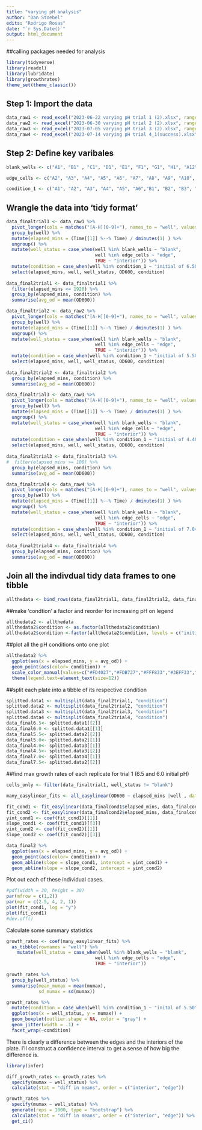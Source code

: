```yaml
---
title: "varying pH analysis"
author: "Dan Stoebel"
edits: "Rodrigo Rosas"
date: "`r Sys.Date()`"
output: html_document
---
```

##calling packages needed for analysis

```r
library(tidyverse)
library(readxl)
library(lubridate)
library(growthrates)
theme_set(theme_classic())
```

## Step 1: Import the data

```r
data_raw1 <- read_excel("2023-06-22 varying pH trial 1 (2).xlsx", range = "B28:CU317")
data_raw2 <- read_excel("2023-06-30 varying pH trial 2 (2).xlsx", range = "B28:CU221")
data_raw3 <- read_excel("2023-07-05 varying pH trial 3 (2).xlsx", range = "B28:CU221")
data_raw4 <- read_excel("2023-07-14 varying pH trial 4_1(success).xlsx", range = "B28:CU221")
```

## Step 2: Define key varibales

```r
blank_wells <- c("A1", "B1" , "C1", "D1", "E1", "F1", "G1", "H1", "A12", "B12", "C12", "D12", "E12", "F12","G12", "H12")

edge_cells <- c("A2", "A3", "A4", "A5", "A6", "A7", "A8", "A9", "A10", "A11","H2", "H3", "H4", "H5", "H6", "H7", "H8", "H9", "H10", "H11")

condition_1 <- c("A1", "A2", "A3", "A4", "A5", "A6","B1", "B2", "B3", "B4", "B5", "B6", "C1", "C2", "C3", "C4", "C5", "C6", "D1", "D2", "D3", "D4", "D5", "D6", "E1", "E2", "E3", "E4", "E5", "E6", "F1", "F2", "F3", "F4", "F5", "F6", "G1", "G2", "G3", "G4", "G5", "G6", "H1", "H2", "H3", "H4", "H5", "H6")
```

## Wrangle the data into 'tidy format'

```r
data_finaltrial1 <- data_raw1 %>% 
  pivot_longer(cols = matches("[A-H][0-9]+"), names_to = "well", values_to = "OD600") %>% 
  group_by(well) %>% 
  mutate(elapsed_mins = (Time[[1]] %--% Time) / dminutes(1) ) %>% 
  ungroup() %>%
  mutate(well_status = case_when(well %in% blank_wells ~ "blank",
                                 well %in% edge_cells ~ "edge",
                                 TRUE ~ "interior")) %>%
  mutate(condition = case_when(well %in% condition_1 ~ "initial of 6.50", TRUE ~ "initial of 5.99")) %>%
  select(elapsed_mins, well, well_status, OD600, condition)
  
data_final2trial1 <- data_finaltrial1 %>%
  filter(elapsed_mins <= 1920) %>%
  group_by(elapsed_mins, condition) %>%
  summarise(avg_od = mean(OD600))
```
```r
data_finaltrial2 <- data_raw2 %>% 
  pivot_longer(cols = matches("[A-H][0-9]+"), names_to = "well", values_to = "OD600") %>% 
  group_by(well) %>% 
  mutate(elapsed_mins = (Time[[1]] %--% Time) / dminutes(1) ) %>% 
  ungroup() %>%
  mutate(well_status = case_when(well %in% blank_wells ~ "blank",
                                 well %in% edge_cells ~ "edge",
                                 TRUE ~ "interior")) %>%
  mutate(condition = case_when(well %in% condition_1 ~ "initial of 5.50", TRUE ~ "initial of 5.05")) %>%
  select(elapsed_mins, well, well_status, OD600, condition)
  
data_final2trial2 <- data_finaltrial2 %>%
  group_by(elapsed_mins, condition) %>%
  summarise(avg_od = mean(OD600))
```

```r
data_finaltrial3 <- data_raw3 %>% 
  pivot_longer(cols = matches("[A-H][0-9]+"), names_to = "well", values_to = "OD600") %>% 
  group_by(well) %>% 
  mutate(elapsed_mins = (Time[[1]] %--% Time) / dminutes(1) ) %>% 
  ungroup() %>%
  mutate(well_status = case_when(well %in% blank_wells ~ "blank",
                                 well %in% edge_cells ~ "edge",
                                 TRUE ~ "interior")) %>%
  mutate(condition = case_when(well %in% condition_1 ~ "initial of 4.48", TRUE ~ "initial of 4.07")) %>%
  select(elapsed_mins, well, well_status, OD600, condition)
  
data_final2trial3 <- data_finaltrial3 %>%
#  filter(elapsed_mins >= 100) %>%
  group_by(elapsed_mins, condition) %>%
  summarise(avg_od = mean(OD600))
```

```r
data_finaltrial4 <- data_raw4 %>% 
  pivot_longer(cols = matches("[A-H][0-9]+"), names_to = "well", values_to = "OD600") %>% 
  group_by(well) %>% 
  mutate(elapsed_mins = (Time[[1]] %--% Time) / dminutes(1) ) %>% 
  ungroup() %>%
  mutate(well_status = case_when(well %in% blank_wells ~ "blank",
                                 well %in% edge_cells ~ "edge",
                                 TRUE ~ "interior")) %>%
  mutate(condition = case_when(well %in% condition_1 ~ "initial of 7.04", TRUE ~ "initial of 7.54")) %>%
  select(elapsed_mins, well, well_status, OD600, condition)
  
data_final2trial4 <- data_finaltrial4 %>%
  group_by(elapsed_mins, condition) %>%
  summarise(avg_od = mean(OD600))
```
## Join all the indivdual tidy data frames to one tibble

```r
allthedata <- bind_rows(data_final2trial1, data_final2trial2, data_final2trial3, data_final2trial4)
```

##make 'condtion' a factor and reorder for increasing pH on legend

```r
allthedata2 <- allthedata
allthedata2$condition <- as.factor(allthedata2$condition)
allthedata2$condition <-factor(allthedata2$condition, levels = c("initial of 4.07", "initial of 4.48", "initial of 5.05", "initial of 5.50", "initial of 5.99", "initial of 6.50", "initial of 7.04", "initial of 7.54"))
```

##plot all the pH conditions onto one plot

```r
allthedata2 %>%
  ggplot(aes(x = elapsed_mins, y = avg_od)) + 
  geom_point(aes(color= condition)) +
  scale_color_manual(values=c("#FD4027","#FDB727","#FFF833","#3EFF33","#196F3D", "#27FDED", "#0256D4", "#602DC1"))+
  theme(legend.text=element_text(size=12))
```
##split each plate into a tibble of its respective condition
```r
splitted.data1 <- multisplit(data_final2trial1, "condition")
splitted.data2 <- multisplit(data_final2trial2, "condition")
splitted.data3 <- multisplit(data_final2trial3, "condition")
splitted.data4 <- multisplit(data_final2trial4, "condition")
data_final6.5<- splitted.data1[[2]]
data_final6.0 <- splitted.data1[[1]]
data_final5.5<- splitted.data2[[2]]
data_final5.0<- splitted.data2[[1]]
data_final4.0<- splitted.data3[[1]]
data_final4.5<- splitted.data3[[2]]
data_final7.0<- splitted.data4[[1]]
data_final7.5<- splitted.data2[[2]]
```


##find max growth rates of each replicate for trial 1 (6.5 and 6.0 initial pH)
```r
cells_only <- filter(data_finaltrial1, well_status != "blank")

many_easylinear_fits <- all_easylinear(OD600 ~ elapsed_mins |well , data = cells_only)
```

```r
fit_cond1 <- fit_easylinear(data_finalcond1$elapsed_mins, data_finalcond1$avg_od)
fit_cond2 <- fit_easylinear(data_finalcond2$elapsed_mins, data_finalcond2$avg_od)
yint_cond1 <- coef(fit_cond1)[[1]]
slope_cond1 <- coef(fit_cond1)[[3]]
yint_cond2 <- coef(fit_cond2)[[1]]
slope_cond2 <- coef(fit_cond2)[[3]]
```

```r
data_final2 %>%
  ggplot(aes(x = elapsed_mins, y = avg_od)) + 
  geom_point(aes(color= condition)) +
  geom_abline(slope = slope_cond1, intercept = yint_cond1) +
  geom_abline(slope = slope_cond2, intercept = yint_cond2)
```

Plot out each of these individual cases.
```r
#pdf(width = 30, height = 30)
par(mfrow = c(1,2))
par(mar = c(2.5, 4, 2, 1))
plot(fit_cond1, log = "y")
plot(fit_cond1)
#dev.off()
```


Calculate some summary statistics
```r
growth_rates <- coef(many_easylinear_fits) %>% 
  as_tibble(rownames = "well") %>% 
    mutate(well_status = case_when(well %in% blank_wells ~ "blank",
                                 well %in% edge_cells ~ "edge",
                                 TRUE ~ "interior")) 

growth_rates %>% 
  group_by(well_status) %>% 
  summarise(mean_mumax = mean(mumax),
            sd_mumax = sd(mumax))
```


```r
growth_rates %>% 
  mutate(condition = case_when(well %in% condition_1 ~ "inital of 5.50", TRUE ~ "intial of 5.05")) %>%
  ggplot(aes(x = well_status, y = mumax)) +
  geom_boxplot(outlier.shape = NA, color = "gray") +
  geom_jitter(width = .1) +
  facet_wrap(~condition)
```
There is clearly a difference between the edges and the interiors of the plate. I'll construct a confidence interval to get a sense of how big the difference is.

```r
library(infer)

diff_growth_rates <- growth_rates %>% 
  specify(mumax ~ well_status) %>% 
  calculate(stat = "diff in means", order = c("interior", "edge"))

growth_rates %>% 
  specify(mumax ~ well_status) %>% 
  generate(reps = 1000, type = "bootstrap") %>% 
  calculate(stat = "diff in means", order = c("interior", "edge")) %>% 
  get_ci()

```

